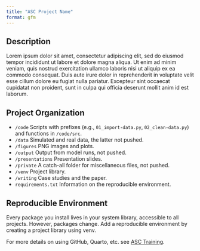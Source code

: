 ```yaml
---
title: "ASC Project Name"
format: gfm
---
```


## Description

Lorem ipsum dolor sit amet, consectetur adipiscing elit, sed do eiusmod tempor incididunt ut labore et dolore magna aliqua. Ut enim ad minim veniam, quis nostrud exercitation ullamco laboris nisi ut aliquip ex ea commodo consequat. Duis aute irure dolor in reprehenderit in voluptate velit esse cillum dolore eu fugiat nulla pariatur. Excepteur sint occaecat cupidatat non proident, sunt in culpa qui officia deserunt mollit anim id est laborum.

## Project Organization

- `/code` Scripts with prefixes (e.g., `01_import-data.py`, `02_clean-data.py`) and functions in `/code/src`.
- `/data` Simulated and real data, the latter not pushed.
- `/figures` PNG images and plots.
- `/output` Output from model runs, not pushed.
- `/presentations` Presentation slides.
- `/private` A catch-all folder for miscellaneous files, not pushed.
- `/venv` Project library.
- `/writing` Case studies and the paper.
- `requirements.txt` Information on the reproducible environment.

## Reproducible Environment

Every package you install lives in your system library, accessible to all projects. However, packages change. Add a reproducible environment by creating a project library using venv.

For more details on using GitHub, Quarto, etc. see [ASC Training](https://github.com/marcdotson/asc-training).
